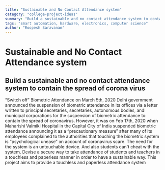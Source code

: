 ```yaml
---
title: "Sustainable and No Contact Attendance system"
category: "college-project-ideas"
summary: "Build a sustainable and no contact attendance system to contain the spread of corona virus"
tags: "smart automation, hardware, electronics, computer science"
author: "Roopesh Saravanan"
---
```


# Sustainable and No Contact Attendance system

## Build a sustainable and no contact attendance system to contain the spread of corona virus

“Switch off” Biometric Attendance on March 5th, 2020 Delhi government announced the suspension of biometric attendance in its offices via a letter written to principal secretaries, secretaries, autonomous bodies, and municipal corporations for the suspension of biometric attendance to contain the spread of coronavirus. However, it was on Feb 17th, 2020 when Maharishi Valmiki Hospital in the Capital City of India suspended biometric attendance announcing it as a “precautionary measure” after many of its employees complained to the authorities that touching the biometric system is “psychological unease” on account of coronavirus scare. The need for the system is an untouchable device. And also students can't cheat with the system. Devise a secure way to take attendance of students and teachers in a touchless and paperless manner in order to have a sustainable way. This project aims to provide a touchless and paperless attendance system
